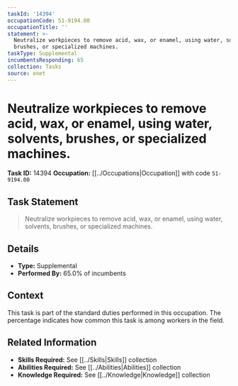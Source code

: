 ```yaml
---
taskId: '14394'
occupationCode: 51-9194.00
occupationTitle: ''
statement: >-
  Neutralize workpieces to remove acid, wax, or enamel, using water, solvents,
  brushes, or specialized machines.
taskType: Supplemental
incumbentsResponding: 65
collection: Tasks
source: onet
---
```

# Neutralize workpieces to remove acid, wax, or enamel, using water, solvents, brushes, or specialized machines.

**Task ID:** 14394
**Occupation:** [[../Occupations|Occupation]] with code `51-9194.00`

## Task Statement

> Neutralize workpieces to remove acid, wax, or enamel, using water, solvents, brushes, or specialized machines.

## Details

- **Type:** Supplemental
- **Performed By:** 65.0% of incumbents

## Context

This task is part of the standard duties performed in this occupation. The percentage indicates how common this task is among workers in the field.

## Related Information

- **Skills Required:** See [[../Skills|Skills]] collection
- **Abilities Required:** See [[../Abilities|Abilities]] collection
- **Knowledge Required:** See [[../Knowledge|Knowledge]] collection
